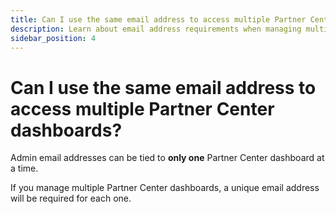 ```yaml
---
title: Can I use the same email address to access multiple Partner Center dashboards?
description: Learn about email address requirements when managing multiple Partner Center dashboards.
sidebar_position: 4
---
```


# Can I use the same email address to access multiple Partner Center dashboards?

Admin email addresses can be tied to **only one** Partner Center dashboard at a time.

If you manage multiple Partner Center dashboards, a unique email address will be required for each one.